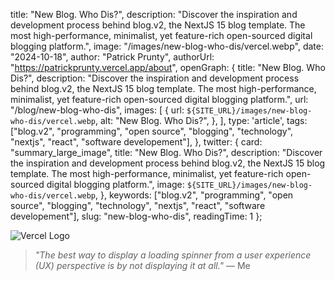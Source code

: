 
  title: "New Blog. Who Dis?",
  description: "Discover the inspiration and development process behind blog.v2, the NextJS 15 blog template. The most high-performance, minimalist, yet feature-rich open-sourced digital blogging platform.",
  image: "/images/new-blog-who-dis/vercel.webp",
  date: "2024-10-18",
  author: "Patrick Prunty",
  authorUrl: "https://patrickprunty.vercel.app/about",
  openGraph: {
    title: "New Blog. Who Dis?",
    description: "Discover the inspiration and development process behind blog.v2, the NextJS 15 blog template. The most high-performance, minimalist, yet feature-rich open-sourced digital blogging platform.",
    url: "/blog/new-blog-who-dis",
    images: [
      {
        url: `${SITE_URL}/images/new-blog-who-dis/vercel.webp`,
        alt: "New Blog. Who Dis?",
      },
    ],
    type: 'article',
    tags: ["blog.v2", "programming", "open source", "blogging", "technology", "nextjs", "react", "software developement"],
  },
  twitter: {
    card: "summary_large_image",
    title: "New Blog. Who Dis?",
    description: "Discover the inspiration and development process behind blog.v2, the NextJS 15 blog template. The most high-performance, minimalist, yet feature-rich open-sourced digital blogging platform.",
    image: `${SITE_URL}/images/new-blog-who-dis/vercel.webp`,
  },
  keywords: ["blog.v2", "programming", "open source", "blogging", "technology", "nextjs", "react", "software developement"],
  slug: "new-blog-who-dis",
  readingTime: 1
};

![Vercel Logo](/images/new-blog-who-dis/vercel.webp)

> *"The best way to display a loading spinner from a user experience (UX) perspective is by not displaying it at all."* — Me